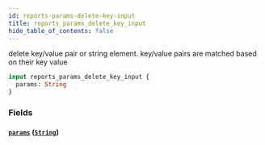```yaml
---
id: reports-params-delete-key-input
title: reports_params_delete_key_input
hide_table_of_contents: false
---
```


delete key/value pair or string element. key/value pairs are matched based on their key value

```graphql
input reports_params_delete_key_input {
  params: String
}
```

### Fields

#### [`params`](#) ([`String`](../scalars/string))
